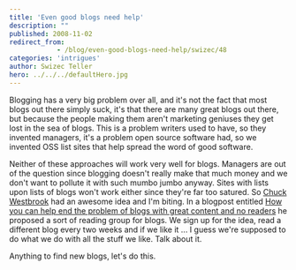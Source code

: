 ```yaml
---
title: 'Even good blogs need help'
description: ""
published: 2008-11-02
redirect_from: 
            - /blog/even-good-blogs-need-help/swizec/48
categories: 'intrigues'
author: Swizec Teller
hero: ../../../defaultHero.jpg
---
```

Blogging has a very big problem over all, and it's not the fact that most blogs out there simply suck, it's that there are many great blogs out there, but because the people making them aren't marketing geniuses they get lost in the sea of blogs. This is a problem writers used to have, so they invented managers, it's a problem open source software had, so we invented OSS list sites that help spread the word of good software.

Neither of these approaches will work very well for blogs. Managers are out of the question since blogging doesn't really make that much money and we don't want to pollute it with such mumbo jumbo anyway. Sites with lists upon lists of blogs won't work either since they're far too satured. So [Chuck Westbrook](http://chuckwestbrook.com/) had an awesome idea and I'm biting. In a blogpost entitled [How you can help end the problem of blogs with great content and no readers](http://chuckwestbrook.com/great-content-no-readers/) he proposed a sort of reading group for blogs. We sign up for the idea, read a different blog every two weeks and if we like it ... I guess we're supposed to do what we do with all the stuff we like. Talk about it.

Anything to find new blogs, let's do this.